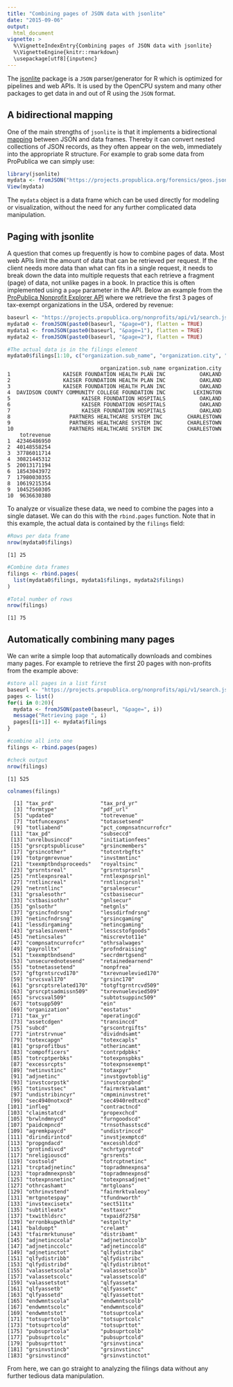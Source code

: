 ---
title: "Combining pages of JSON data with jsonlite"
date: "2015-09-06"
output:
  html_document
vignette: >
  %\VignetteIndexEntry{Combining pages of JSON data with jsonlite}
  %\VignetteEngine{knitr::rmarkdown}
  \usepackage[utf8]{inputenc}
---






The [jsonlite](https://cran.r-project.org/package=jsonlite) package is a `JSON` parser/generator for R which is optimized for pipelines and web APIs. It is used by the OpenCPU system and many other packages to get data in and out of R using the `JSON` format.

## A bidirectional mapping

One of the main strengths of `jsonlite` is that it implements a bidirectional [mapping](http://arxiv.org/abs/1403.2805) between JSON and data frames. Thereby it can convert nested collections of JSON records, as they often appear on the web, immediately into the appropriate R structure. For example to grab some data from ProPublica we can simply use:


```r
library(jsonlite)
mydata <- fromJSON("https://projects.propublica.org/forensics/geos.json", flatten = TRUE)
View(mydata)
```

The `mydata` object is a data frame which can be used directly for modeling or visualization, without the need for any further complicated data manipulation.

## Paging with jsonlite

A question that comes up frequently is how to combine pages of data. Most web APIs limit the amount of data that can be retrieved per request. If the client needs more data than what can fits in a single request, it needs to break down the data into multiple requests that each retrieve a fragment (page) of data, not unlike pages in a book. In practice this is often implemented using a `page` parameter in the API. Below an example from the [ProPublica Nonprofit Explorer API](http://projects.propublica.org/nonprofits/api) where we retrieve the first 3 pages of tax-exempt organizations in the USA, ordered by revenue:


```r
baseurl <- "https://projects.propublica.org/nonprofits/api/v1/search.json?order=revenue&sort_order=desc"
mydata0 <- fromJSON(paste0(baseurl, "&page=0"), flatten = TRUE)
mydata1 <- fromJSON(paste0(baseurl, "&page=1"), flatten = TRUE)
mydata2 <- fromJSON(paste0(baseurl, "&page=2"), flatten = TRUE)

#The actual data is in the filings element
mydata0$filings[1:10, c("organization.sub_name", "organization.city", "totrevenue")]
```

```
                              organization.sub_name organization.city
1                 KAISER FOUNDATION HEALTH PLAN INC           OAKLAND
2                 KAISER FOUNDATION HEALTH PLAN INC           OAKLAND
3                 KAISER FOUNDATION HEALTH PLAN INC           OAKLAND
4  DAVIDSON COUNTY COMMUNITY COLLEGE FOUNDATION INC         LEXINGTON
5                       KAISER FOUNDATION HOSPITALS           OAKLAND
6                       KAISER FOUNDATION HOSPITALS           OAKLAND
7                       KAISER FOUNDATION HOSPITALS           OAKLAND
8                   PARTNERS HEALTHCARE SYSTEM INC        CHARLESTOWN
9                   PARTNERS HEALTHCARE SYSTEM INC        CHARLESTOWN
10                  PARTNERS HEALTHCARE SYSTEM INC        CHARLESTOWN
    totrevenue
1  42346486950
2  40148558254
3  37786011714
4  30821445312
5  20013171194
6  18543043972
7  17980030355
8  10619215354
9  10452560305
10  9636630380
```

To analyze or visualize these data, we need to combine the pages into a single dataset. We can do this with the `rbind.pages` function. Note that in this example, the actual data is contained by the `filings` field:


```r
#Rows per data frame
nrow(mydata0$filings)
```

```
[1] 25
```

```r
#Combine data frames
filings <- rbind.pages(
  list(mydata0$filings, mydata1$filings, mydata2$filings)
)

#Total number of rows
nrow(filings)
```

```
[1] 75
```

## Automatically combining many pages

We can write a simple loop that automatically downloads and combines many pages. For example to retrieve the first 20 pages with non-profits from the example above:


```r
#store all pages in a list first
baseurl <- "https://projects.propublica.org/nonprofits/api/v1/search.json?order=revenue&sort_order=desc"
pages <- list()
for(i in 0:20){
  mydata <- fromJSON(paste0(baseurl, "&page=", i))
  message("Retrieving page ", i)
  pages[[i+1]] <- mydata$filings
}

#combine all into one
filings <- rbind.pages(pages)

#check output
nrow(filings)
```

```
[1] 525
```

```r
colnames(filings)
```

```
  [1] "tax_prd"               "tax_prd_yr"           
  [3] "formtype"              "pdf_url"              
  [5] "updated"               "totrevenue"           
  [7] "totfuncexpns"          "totassetsend"         
  [9] "totliabend"            "pct_compnsatncurrofcr"
 [11] "tax_pd"                "subseccd"             
 [13] "unrelbusinccd"         "initiationfees"       
 [15] "grsrcptspublicuse"     "grsincmembers"        
 [17] "grsincother"           "totcntrbgfts"         
 [19] "totprgmrevnue"         "invstmntinc"          
 [21] "txexmptbndsproceeds"   "royaltsinc"           
 [23] "grsrntsreal"           "grsrntsprsnl"         
 [25] "rntlexpnsreal"         "rntlexpnsprsnl"       
 [27] "rntlincreal"           "rntlincprsnl"         
 [29] "netrntlinc"            "grsalesecur"          
 [31] "grsalesothr"           "cstbasisecur"         
 [33] "cstbasisothr"          "gnlsecur"             
 [35] "gnlsothr"              "netgnls"              
 [37] "grsincfndrsng"         "lessdirfndrsng"       
 [39] "netincfndrsng"         "grsincgaming"         
 [41] "lessdirgaming"         "netincgaming"         
 [43] "grsalesinvent"         "lesscstofgoods"       
 [45] "netincsales"           "miscrevtot11e"        
 [47] "compnsatncurrofcr"     "othrsalwages"         
 [49] "payrolltx"             "profndraising"        
 [51] "txexmptbndsend"        "secrdmrtgsend"        
 [53] "unsecurednotesend"     "retainedearnend"      
 [55] "totnetassetend"        "nonpfrea"             
 [57] "gftgrntsrcvd170"       "txrevnuelevied170"    
 [59] "srvcsval170"           "grsinc170"            
 [61] "grsrcptsrelated170"    "totgftgrntrcvd509"    
 [63] "grsrcptsadmissn509"    "txrevnuelevied509"    
 [65] "srvcsval509"           "subtotsuppinc509"     
 [67] "totsupp509"            "ein"                  
 [69] "organization"          "eostatus"             
 [71] "tax_yr"                "operatingcd"          
 [73] "assetcdgen"            "transinccd"           
 [75] "subcd"                 "grscontrgifts"        
 [77] "intrstrvnue"           "dividndsamt"          
 [79] "totexcapgn"            "totexcapls"           
 [81] "grsprofitbus"          "otherincamt"          
 [83] "compofficers"          "contrpdpbks"          
 [85] "totrcptperbks"         "totexpnspbks"         
 [87] "excessrcpts"           "totexpnsexempt"       
 [89] "netinvstinc"           "totaxpyr"             
 [91] "adjnetinc"             "invstgovtoblig"       
 [93] "invstcorpstk"          "invstcorpbnd"         
 [95] "totinvstsec"           "fairmrktvalamt"       
 [97] "undistribincyr"        "cmpmininvstret"       
 [99] "sec4940notxcd"         "sec4940redtxcd"       
[101] "infleg"                "contractncd"          
[103] "claimstatcd"           "propexchcd"           
[105] "brwlndmnycd"           "furngoodscd"          
[107] "paidcmpncd"            "trnsothasstscd"       
[109] "agremkpaycd"           "undistrinccd"         
[111] "dirindirintcd"         "invstjexmptcd"        
[113] "propgndacd"            "excesshldcd"          
[115] "grntindivcd"           "nchrtygrntcd"         
[117] "nreligiouscd"          "grsrents"             
[119] "costsold"              "totrcptnetinc"        
[121] "trcptadjnetinc"        "topradmnexpnsa"       
[123] "topradmnexpnsb"        "topradmnexpnsd"       
[125] "totexpnsnetinc"        "totexpnsadjnet"       
[127] "othrcashamt"           "mrtgloans"            
[129] "othrinvstend"          "fairmrktvaleoy"       
[131] "mrtgnotespay"          "tfundnworth"          
[133] "invstexcisetx"         "sect511tx"            
[135] "subtitleatx"           "esttaxcr"             
[137] "txwithldsrc"           "txpaidf2758"          
[139] "erronbkupwthld"        "estpnlty"             
[141] "balduopt"              "crelamt"              
[143] "tfairmrktunuse"        "distribamt"           
[145] "adjnetinccola"         "adjnetinccolb"        
[147] "adjnetinccolc"         "adjnetinccold"        
[149] "adjnetinctot"          "qlfydistriba"         
[151] "qlfydistribb"          "qlfydistribc"         
[153] "qlfydistribd"          "qlfydistribtot"       
[155] "valassetscola"         "valassetscolb"        
[157] "valassetscolc"         "valassetscold"        
[159] "valassetstot"          "qlfyasseta"           
[161] "qlfyassetb"            "qlfyassetc"           
[163] "qlfyassetd"            "qlfyassettot"         
[165] "endwmntscola"          "endwmntscolb"         
[167] "endwmntscolc"          "endwmntscold"         
[169] "endwmntstot"           "totsuprtcola"         
[171] "totsuprtcolb"          "totsuprtcolc"         
[173] "totsuprtcold"          "totsuprttot"          
[175] "pubsuprtcola"          "pubsuprtcolb"         
[177] "pubsuprtcolc"          "pubsuprtcold"         
[179] "pubsuprttot"           "grsinvstinca"         
[181] "grsinvstincb"          "grsinvstincc"         
[183] "grsinvstincd"          "grsinvstinctot"       
```

From here, we can go straight to analyzing the filings data without any further tedious data manipulation.

